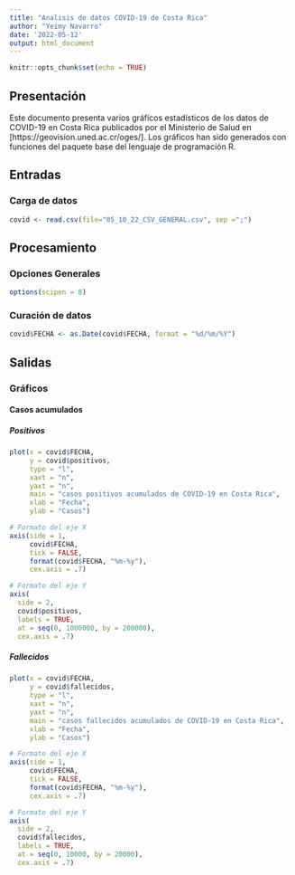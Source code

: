 ---
title: "Analisis de datos COVID-19 de Costa Rica"
author: "Yeimy Navarro"
date: '2022-05-12'
output: html_document
---

```{r setup, include=FALSE}
knitr::opts_chunk$set(echo = TRUE)
```

## Presentación  
Este documento presenta varios gráficos estadísticos de los datos de COVID-19 en Costa Rica publicados por el Ministerio de Salud en [https://geovision.uned.ac.cr/oges/]. Los gráficos han sido generados con funciones del paquete base del lenguaje de programación R.   

## Entradas  

### Carga de datos  

```{r carga-datos}
covid <- read.csv(file="05_10_22_CSV_GENERAL.csv", sep =";")
```

## Procesamiento  

### Opciones Generales  
 
```{r opciones generelas}
options(scipen = 8)
```

 
### Curación de datos  
```{r conversion-fecha}
covid$FECHA <- as.Date(covid$FECHA, format = "%d/%m/%Y")
```


## Salidas  



### Gráficos  

#### Casos acumulados  

##### Positivos

```{r casos-positivos-acumulados}
plot(x = covid$FECHA,
     y = covid$positivos,
     type = "l",
     xaxt = "n",
     yaxt = "n",
     main = "casos positivos acumulados de COVID-19 en Costa Rica",
     xlab = "Fecha",
     ylab = "Casos")

# Formato del eje X
axis(side = 1,
     covid$FECHA,
     tick = FALSE,
     format(covid$FECHA, "%m-%y"),
     cex.axis = .7)  

# Formato del eje Y
axis(
  side = 2,
  covid$positivos,
  labels = TRUE,  
  at = seq(0, 1000000, by = 200000),
  cex.axis = .7)
```

##### Fallecidos

```{r casos-fallecidos-acumulados}
plot(x = covid$FECHA,
     y = covid$fallecidos,
     type = "l",
     xaxt = "n",
     yaxt = "n",
     main = "casos fallecidos acumulados de COVID-19 en Costa Rica",
     xlab = "Fecha",
     ylab = "Casos")

# Formato del eje X
axis(side = 1,
     covid$FECHA,
     tick = FALSE,
     format(covid$FECHA, "%m-%y"),
     cex.axis = .7)  

# Formato del eje Y
axis(
  side = 2,
  covid$fallecidos,
  labels = TRUE,  
  at = seq(0, 10000, by = 20000),
  cex.axis = .7)
```